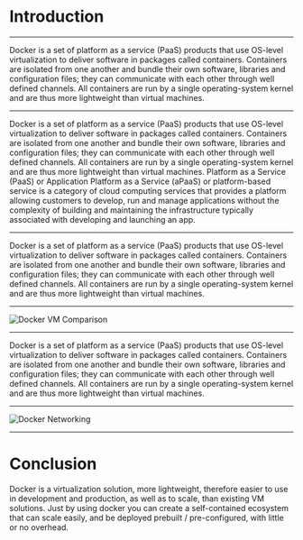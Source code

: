 <!-- SUBTITLE: Introduction -->

<Layout header>

# Introduction

</Layout>

---

<Layout>

<Words>

<Link noColor>Docker</Link> is a set of <Link href="https://www.wikiwand.com/en/Platform_as_a_service">platform as a service</Link> (PaaS) products that use <Link href="https://www.wikiwand.com/en/OS-level_virtualization">OS-level virtualization</Link> to deliver software in packages called containers. <Link href="https://www.wikiwand.com/en/OS-level_virtualization">Containers</Link> are isolated from one another and bundle their own software, libraries and configuration files; they can communicate with each other through <Link href="https://docs.docker.com/network/">well defined channels</Link>. All containers are run by a single <Link href="https://www.wikiwand.com/en/Kernel_(operating_system)">operating-system kernel</Link> and are thus more lightweight than <Link href="https://www.wikiwand.com/en/Virtual_machine">virtual machines</Link>.

</Words>

</Layout>

---

<Layout>

<Split>

<Words>

<Link noColor>Docker</Link> is a set of <Link href="https://www.wikiwand.com/en/Platform_as_a_service">platform as a service</Link> (PaaS) products that use <Link noColor href="https://www.wikiwand.com/en/OS-level_virtualization">OS-level virtualization</Link> to deliver software in packages called containers. <Link noColor href="https://www.wikiwand.com/en/OS-level_virtualization">Containers</Link> are isolated from one another and bundle their own software, libraries and configuration files; they can communicate with each other through <Link noColor href="https://docs.docker.com/network/">well defined channels</Link>. All containers are run by a single <Link noColor href="https://www.wikiwand.com/en/Kernel_(operating_system)">operating-system kernel</Link> and are thus more lightweight than <Link noColor href="https://www.wikiwand.com/en/Virtual_machine">virtual machines</Link>.

</Words>

<Words>

<Link noColor>Platform as a Service (PaaS)</Link> or <Link noColor>Application Platform as a Service (aPaaS)</Link> or platform-based service is a category of <Link href="https://ww.wikiwand.com/en/Cloud_computing#Service_models">cloud computing services</Link> that provides a <Link href="www.wikiwand.com/en/Computing_platform">platform</Link> allowing customers to <Link noColor>develop, run and manage applications</Link> without the complexity of building and maintaining the infrastructure typically associated with developing and launching an app.

</Words>

</Split>

</Layout>

--- 

<Layout>

<Words>

<Link noColor>Docker</Link> is a set of <Link noColor href="https://www.wikiwand.com/en/Platform_as_a_service">platform as a service</Link> (PaaS) products that use <Link href="https://www.wikiwand.com/en/OS-level_virtualization">OS-level virtualization</Link> to deliver software in packages called containers. <Link href="https://www.wikiwand.com/en/OS-level_virtualization">Containers</Link> are isolated from one another and bundle their own software, libraries and configuration files; they can communicate with each other through <Link noColor href="https://docs.docker.com/network/">well defined channels</Link>. All containers are run by a single <Link href="https://www.wikiwand.com/en/Kernel_(operating_system)">operating-system kernel</Link> and are thus more lightweight than <Link href="https://www.wikiwand.com/en/Virtual_machine">virtual machines</Link>.

</Words>

</Layout>

---

<Layout>

![Docker VM Comparison](https://s3.amazonaws.com/media-p.slid.es/uploads/776/images/6787931/pasted-from-clipboard.png)

</Layout>

--- 

<Layout>

<Words>

<Link noColor>Docker</Link> is a set of <Link noColor href="https://www.wikiwand.com/en/Platform_as_a_service">platform as a service</Link> (PaaS) products that use <Link noColor href="https://www.wikiwand.com/en/OS-level_virtualization">OS-level virtualization</Link> to deliver software in packages called containers. <Link noColor href="https://www.wikiwand.com/en/OS-level_virtualization">Containers</Link> are isolated from one another and bundle their own software, libraries and configuration files; they can communicate with each other through <Link href="https://docs.docker.com/network/">well defined channels</Link>. All containers are run by a single <Link noColor href="https://www.wikiwand.com/en/Kernel_(operating_system)">operating-system kernel</Link> and are thus more lightweight than <Link noColor href="https://www.wikiwand.com/en/Virtual_machine">virtual machines</Link>.

</Words>

</Layout>

---

<Layout>

![Docker Networking](https://miro.medium.com/max/2798/1*3dH8hl3ovZj5H9zuHShAXQ.png)

</Layout>

---

<Layout>

# Conclusion

<Appear> 

Docker is a virtualization solution, more lightweight, therefore easier to use in development and production, as well as to scale, than existing VM solutions. Just by using docker you can create a self-contained ecosystem that can scale easily, and be deployed prebuilt / pre-configured, with little or no overhead.

</Appear>

</Layout>